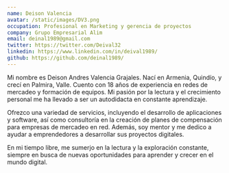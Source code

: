 ```yaml
---
name: Deison Valencia
avatar: /static/images/DV3.png
occupation: Profesional en Marketing y gerencia de proyectos
company: Grupo Empresarial Alim
email: deinal1989@gmail.com
twitter: https://twitter.com/Deival32
linkedin: https://www.linkedin.com/in/deival1989/
github: https://github.com/deinal1989/
---
```


Mi nombre es Deison Andres Valencia Grajales. Nací en Armenia, Quindío, y crecí en Palmira, Valle. Cuento con 18 años de experiencia en redes de mercadeo y formación de equipos. Mi pasión por la lectura y el crecimiento personal me ha llevado a ser un autodidacta en constante aprendizaje.

Ofrezco una variedad de servicios, incluyendo el desarrollo de aplicaciones y software, así como consultoría en la creación de planes de compensación para empresas de mercadeo en red. Además, soy mentor y me dedico a ayudar a emprendedores a desarrollar sus proyectos digitales.

En mi tiempo libre, me sumerjo en la lectura y la exploración constante, siempre en busca de nuevas oportunidades para aprender y crecer en el mundo digital.